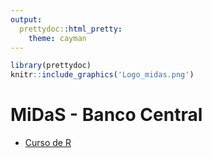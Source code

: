 ```yaml
---
output:
  prettydoc::html_pretty:
    theme: cayman
---
```


```r
library(prettydoc)
knitr::include_graphics('Logo_midas.png')
```

# MiDaS - Banco Central

- [Curso de R](https://midas-chile.github.io/INE/Curso R/index2.html)
